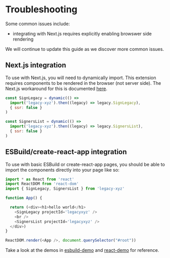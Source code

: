 # Troubleshooting
Some common issues include:
- integrating with Next.js requires explicitly enabling browswer side rendering

We will continue to update this guide as we discover more common issues.

## Next.js integration
To use with Next.js, you will need to dynamically import. This extension requires components to be rendered in the browser (not server side). The Next.js workaround for this is documented [here](https://nextjs.org/docs/advanced-features/dynamic-import#with-no-ssr).
```js
const SignLegacy = dynamic(() =>
  import('legacy-xyz').then((legacy) => legacy.SignLegacy),
  { ssr: false }
)

const SignersList = dynamic(() =>
  import('legacy-xyz').then((legacy) => legacy.SignersList),
  { ssr: false }
)
```

## ESBuild/create-react-app integration
To use with basic ESBuild or create-react-app pages, you should be able to import the components directly into your page like so:
```js
import * as React from 'react'
import ReactDOM from 'react-dom'
import { SignLegacy, SignersList } from 'legacy-xyz'

function App() {

  return (<div><h1>hello world</h1>
    <SignLegacy projectId='legacyxyz' />
    <br />
    <SignersList projectId='legacyxyz' />
  </div>)
}

ReactDOM.render(<App />, document.querySelector("#root"))
```
Take a look at the demos in [esbuild-demo](https://github.com/straightupjac/legacy_xyz/tree/main/esbuild-demo) and [react-demo](https://github.com/straightupjac/legacy_xyz/tree/main/react-demo) for reference.